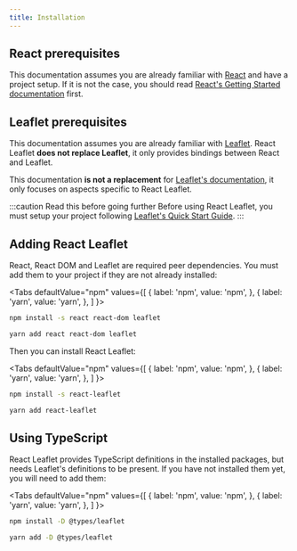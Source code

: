 ```yaml
---
title: Installation
---
```



## React prerequisites

This documentation assumes you are already familiar with [React](https://reactjs.org/) and have a project setup. If it is not the case, you should read [React's Getting Started documentation](https://reactjs.org/docs/getting-started.html) first.

## Leaflet prerequisites

This documentation assumes you are already familiar with [Leaflet](https://leafletjs.com/). React Leaflet **does not replace Leaflet**, it only provides bindings between React and Leaflet.

This documentation **is not a replacement** for [Leaflet's documentation](https://leafletjs.com/reference-1.7.1.html), it only focuses on aspects specific to React Leaflet.

:::caution Read this before going further
Before using React Leaflet, you must setup your project following [Leaflet's Quick Start Guide](https://leafletjs.com/examples/quick-start/).
:::

## Adding React Leaflet

React, React DOM and Leaflet are required peer dependencies. You must add them to your project if they are not already installed:

<Tabs
  defaultValue="npm"
  values={[
    { label: 'npm', value: 'npm', },
    { label: 'yarn', value: 'yarn', },
  ]
}>
<TabItem value="npm">


```bash
npm install -s react react-dom leaflet
```

</TabItem>
<TabItem value="yarn">


```bash
yarn add react react-dom leaflet
```

</TabItem>
</Tabs>


Then you can install React Leaflet:

<Tabs
  defaultValue="npm"
  values={[
    { label: 'npm', value: 'npm', },
    { label: 'yarn', value: 'yarn', },
  ]
}>
<TabItem value="npm">


```bash
npm install -s react-leaflet
```

</TabItem>
<TabItem value="yarn">


```bash
yarn add react-leaflet
```

</TabItem>
</Tabs>


## Using TypeScript

React Leaflet provides TypeScript definitions in the installed packages, but needs Leaflet's definitions to be present. If you have not installed them yet, you will need to add them:

<Tabs
  defaultValue="npm"
  values={[
    { label: 'npm', value: 'npm', },
    { label: 'yarn', value: 'yarn', },
  ]
}>
<TabItem value="npm">


```bash
npm install -D @types/leaflet
```

</TabItem>
<TabItem value="yarn">


```bash
yarn add -D @types/leaflet
```

</TabItem>
</Tabs>

